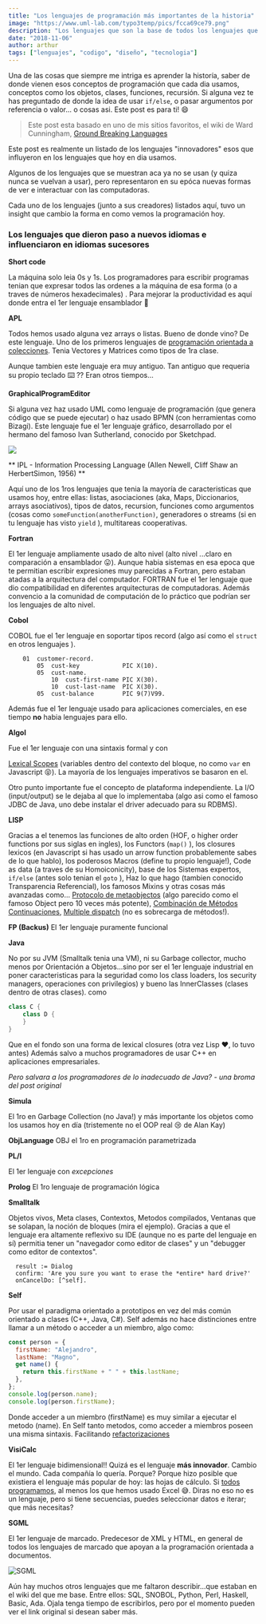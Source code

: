 ```yaml
---
title: "Los lenguajes de programación más importantes de la historia"
image: "https://www.uml-lab.com/typo3temp/pics/fcca69ce79.png"
description: "Los lenguajes que son la base de todos los lenguajes que hoy en día usamos. Una lista de los lenguajes de programación más innovadores e influyentes."
date: "2018-11-06"
author: arthur
tags: ["lenguajes", "codigo", "diseño", "tecnologia"]
---
```


Una de las cosas que siempre me intriga es aprender la historía, saber de
donde vienen esos conceptos de programación que cada dia usamos, conceptos
como los objetos, clases, funciones, recursión. Si alguna vez te has
preguntado de donde la idea de usar `if/else`, o pasar
argumentos por referencia o valor... o cosas asi. Este post es para ti! 😄

> Este post esta basado en uno de mis sitios favoritos, el wiki de Ward Cunningham, [Ground Breaking Languages](http://wiki.c2.com/?GroundBreakingLanguages)

Este post es realmente un listado de los lenguajes "innovadores" esos que
influyeron en los lenguajes que hoy en dia usamos.

Algunos de los lenguajes que se muestran aca ya no se usan (y quiza nunca
se vuelvan a usar), pero representaron en su epóca nuevas formas de ver e
interactuar con las computadoras.

Cada uno de los lenguajes (junto a sus creadores) listados aquí, tuvo un
insight que cambio la forma en como vemos la programación hoy.

### Los lenguajes que dieron paso a nuevos idiomas e influenciaron en idiomas sucesores

**Short code**

La máquina solo leia 0s y 1s. Los programadores para escribir programas
tenian que expresar todos las ordenes a la máquina de esa forma (o a traves
de números hexadecimales) . Para mejorar la productividad es aquí donde
entra el 1er lenguaje ensamblador 🙂

**APL**

Todos hemos usado alguna vez arrays o listas. Bueno de donde vino? De este
lenguaje. Uno de los primeros lenguajes de [programación orientada a colecciones](http://wiki.c2.com/?CollectionOrientedProgramming). Tenia Vectores y Matrices como tipos de 1ra clase.

Aunque tambien este lenguaje era muy antiguo. Tan antiguo que requeria su
propio teclado ⌨️ ?? Eran otros tiempos...

**GraphicalProgramEditor**

Si alguna vez haz usado UML como lenguaje de programación (que genera código
que se puede ejecutar) o haz usado BPMN (con herramientas como Bizagi). Este
lenguaje fue el 1er lenguaje gráfico, desarrollado por el hermano del famoso
Ivan Sutherland, conocido por Sketchpad.

<Image
  src="https://www.uml-lab.com/typo3temp/pics/fcca69ce79.png"
  description="
UML como lenguaje de programación"
/>

**
IPL - Information Processing Language (Allen Newell, Cliff Shaw an HerbertSimon, 1956)
**

Aquí uno de los 1ros lenguajes que tenia la mayoría de caracteristicas que
usamos hoy, entre ellas: listas, asociaciones (aka, Maps, Diccionarios,
arrays asociativos), tipos de datos, recursion, funciones como argumentos
(cosas como `someFunction(anotherFunction)`, generadores o
streams (si en tu lenguaje has visto `yield`
), multitareas cooperativas.

**Fortran**

El 1er lenguaje ampliamente usado de alto nivel (alto nivel ...claro en
comparación a ensamblador 😛). Aunque habia sistemas en esa epoca que te
permitian escribir expresiones muy parecidas a Fortran, pero estaban atadas
a la arquitectura del computador. FORTRAN fue el 1er lenguaje que dio
compatibilidad en diferentes arquitecturas de computadoras. Además convencio
a la comunidad de computación de lo práctico que podrían ser los lenguajes
de alto nivel.

**Cobol**

COBOL fue el 1er lenguaje en soportar tipos record (algo así como el
`struct` en otros lenguajes ).

```cobol
    01  customer-record.
        05  cust-key            PIC X(10).
        05  cust-name.
            10  cust-first-name PIC X(30).
            10  cust-last-name  PIC X(30).
        05  cust-balance        PIC 9(7)V99.
```

Además fue el 1er lenguaje usado para aplicaciones comerciales, en ese tiempo
**no** habia lenguajes para ello.

**Algol**

Fue el 1er lenguaje con una sintaxis formal y con

<a href="http://wiki.c2.com/?LexicalScoping">Lexical Scopes</a> (variables dentro
del contexto del bloque, no como `var` en Javascript 😝). La mayoría de los lenguajes
imperativos se basaron en el.

Otro punto importante fue el concepto de plataforma independiente. La I/O
(input/output) se le dejaba al que lo implementaba (algo asi como el
famoso JDBC de Java, uno debe instalar el driver adecuado para su RDBMS).

**LISP**

Gracias a el tenemos las funciones de alto orden (HOF, o higher order
functions por sus siglas en ingles), los Functors (`map()`
), los closures lexicos (en Javascript si has usado un arrow function probablemente sabes de lo que hablo), los poderosos Macros (define tu propio lenguaje!), Code
as data (a traves de su Homoiconicity), base de los Sistemas expertos, `if/else` (antes solo tenian el `goto`
), Haz lo que hago (tambien conocido Transparencia Referencial), los famosos
Mixins y otras cosas más avanzadas como...
[Protocolo de metaobjectos](http://wiki.c2.com/?MetaObjectProtocol)
(algo parecido como el famoso Object pero 10 veces más potente),
[Combinación de Métodos](http://wiki.c2.com/?MethodCombination)
[Continuaciones](https://en.wikipedia.org/wiki/Continuation),
[Multiple dispatch](http://wiki.c2.com/?MultipleDispatch)
(no es sobrecarga de métodos!).

**FP (Backus)**
El 1er lenguaje puramente funcional

**Java**

No por su JVM (Smalltalk tenia una VM), ni su Garbage collector, mucho menos
por Orientación a Objetos...sino por ser el 1er lenguaje industrial en poner
caracteristicas para la seguridad como los class loaders, los security
managers, operaciones con privilegios) y bueno las InnerClasses (clases
dentro de otras clases). como

```java
class C {
    class D {
    }
}
```

Que en el fondo son una forma de lexical closures (otra vez Lisp ❤️, lo tuvo
antes) Además salvo a muchos programadores de usar C++ en aplicaciones
empresariales.

_Pero salvara a los programadores de lo inadecuado de Java? - una broma del post original_

**Simula**

El 1ro en Garbage Collection (no Java!) y más importante los objetos como
los usamos hoy en día (tristemente no el OOP real 😢 de Alan Kay)

**ObjLanguage**
OBJ el 1ro en programación parametrizada

**PL/I**

El 1er lenguaje con <em>excepciones</em>

**Prolog**
El 1ro lenguaje de programación lógica

**Smalltalk**

Objetos vivos, Meta clases, Contextos, Metodos compilados, Ventanas que se
solapan, la noción de bloques (mira el ejemplo). Gracias a que el lenguaje
era altamente reflexivo su IDE (aunque no es parte del lenguaje en sí)
permitia tener un "navegador como editor de clases" y un "debugger como
editor de contextos".

```smalltalk
  result := Dialog
  confirm: 'Are you sure you want to erase the *entire* hard drive?'
  onCancelDo: [^self].
```

**Self**

Por usar el paradigma orientado a prototipos en vez del más común orientado
a clases (C++, Java, C#). Self además no hace distinciones entre llamar a un
método o acceder a un miembro, algo como:

```javascript
const person = {
  firstName: "Alejandro",
  lastName: "Magno",
  get name() {
    return this.firstName + " " + this.lastName;
  },
};
console.log(person.name);
console.log(person.firstName);
```

Donde acceder a un miembro (firstName) es muy similar a ejecutar el metodo
(name). En Self tanto metodos, como acceder a miembros poseen una misma
sintaxis. Facilitando [refactorizaciones](https://www.martinfowler.com/bliki/PublicCsharpFields.html)

**VisiCalc**

El 1er lenguaje bidimensional!! Quizá es el lenguaje **más innovador**. Cambio el mundo. Cada compañía lo quería.
Porque? Porque hizo posible que existiera el lenguaje más popular de hoy:
las hojas de cálculo. Si [todos programamos](http://wiki.c2.com/?ComputerProgrammingForEverybody), al menos los que hemos usado Excel 😅. Diras no eso no es un lenguaje, pero
si tiene secuencias, puedes seleccionar datos e iterar; que más necesitas?

**SGML**

El 1er lenguaje de marcado. Predecesor de XML y HTML, en general de todos
los lenguajes de marcado que apoyan a la programación orientada a
documentos.

<img
  src="https://upload.wikimedia.org/wikipedia/commons/thumb/3/35/SGML.svg/200px-SGML.svg.png"
  alt="SGML"
/>

Aún hay muchos otros lenguajes que me faltaron describir...que estaban en
el wiki del que me base. Entre ellos: SQL, SNOBOL, Python, Perl, Haskell,
Basic, Ada. Ojala tenga tiempo de escribirlos, pero por el momento pueden
ver el link original si desean saber más.
